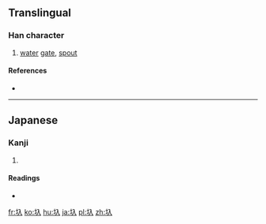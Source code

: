 ==Translingual==

===Han character===
{{Han char|rn=32|rad=土|as=02|sn=5|four=|canj=土人 (GO)|ids=⿰[[土]][[入]]}}

# {{context|kokuji|lang=mul}} [[water]] [[gate]], [[spout]]

====References====
* {{Han ref|kx=0223.091|dkj=04879|dj=0455.110|hdz=10417.101|uh=5726|ud=22310}}

----

==Japanese==

===Kanji===
{{ja-kanji|grade=|rs=土02}}

# {{defn|lang=ja|sort=土02}}

====Readings====
* {{ja-readings|on=|kun=[[いり]] (iri)}}

[[fr:圦]]
[[ko:圦]]
[[hu:圦]]
[[ja:圦]]
[[pl:圦]]
[[zh:圦]]